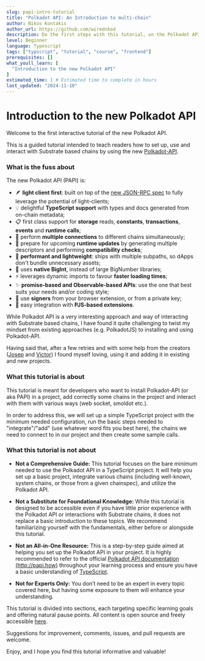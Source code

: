 ```yaml
---
slug: papi-intro-tutorial
title: "Polkadot API: An Introduction to multi-chain"
author: Nikos Kontakis
author_url: https://github.com/wirednkod
description: Do the first steps with this tutorial, on the Polkadot API, a powerful tool for interacting with the Polkadot network.
level: Beginner
language: Typescript
tags: ["typscript", "tutorial", "course", "frontend"]
prerequisites: []
what_youll_learn: [
  "Introduction to the new Polkadot API"
]
estimated_time: 1 # Estimated time to complete in hours
last_updated: "2024-11-10"
---
```


# Introduction to the new Polkadot API

Welcome to the first interactive tutorial of the new Polkadot API.

This is a guided tutorial intended to teach readers how to set up, use and interact with Substrate based chains by using the new [Polkadot-API](https://github.com/polkadot-api/polkadot-api).

### What is the fuss about

The new Polkadot API (PAPI) is:

- 🪶 **light client first**: built on top of the [new JSON-RPC spec](https://paritytech.github.io/json-rpc-interface-spec/) to fully leverage the potential of light-clients;
- 💡 delightful **TypeScript support** with types and docs generated from on-chain metadata;
- 📋 first class support for **storage** reads, **constants**, **transactions**, **events** and **runtime calls**;
- 🔗 perform **multiple connections** to different chains simultaneously;
- 🔄 prepare for upcoming **runtime updates** by generating multiple descriptors and performing **compatibility checks**;
- 🚀 **performant and lightweight**: ships with multiple subpaths, so dApps don't bundle unnecessary assets;
- 🔢 uses **native BigInt**, instead of large BigNumber libraries;
- ⚡ leverages dynamic imports to favour **faster loading times**;
- ✨ **promise-based and Observable-based APIs**: use the one that best suits your needs and/or coding style;
- 🔑 use **signers** from your browser extension, or from a private key;
- 🧩 easy integration with **PJS-based extensions**.

While Polkadot API is a very interesting approach and way of interacting with Substrate based chains, I have found it quite challenging to twist my mindset from existing approaches (e.g. PolkadotJS) to installing and using Polkadot-API.

Having said that, after a few retries and with some help from the creators ([Josep](https://github.com/josepot) and [Victor](https://github.com/voliva)) I found myself loving, using it and adding it in existing and new projects.

### What this tutorial is about

This tutorial is meant for developers who want to install Polkadot-API (or aka PAPI) in a project, add correctly some chains in the project and interact with them with various ways (web socket, smoldot etc.).

In order to address this, we will set up a simple TypeScript project with the minimum needed configuration, run the basic steps needed to "integrate"/"add" (use whatever word fits you best here), the chains we need to connect to in our project and then create some sample calls.

### What this tutorial is **not** about

- **Not a Comprehensive Guide:** This tutorial focuses on the bare minimum needed to use the Polkadot API in a TypeScript project. It will help you set up a basic project, integrate various chains (including well-known, system chains, or those from a given chainspec), and utilize the Polkadot API.

- **Not a Substitute for Foundational Knowledge:** While this tutorial is designed to be accessible even if you have little prior experience with the Polkadot API or interactions with Substrate chains, it does not replace a basic introduction to these topics. We recommend familiarizing yourself with the fundamentals, either before or alongside this tutorial.

- **Not an All-in-One Resource:** This is a step-by-step guide aimed at helping you set up the Polkadot API in your project. It is highly recommended to refer to the official [Polkadot API documentation (http://papi.how)](http://papi.how) throughout your learning process and ensure you have a basic understanding of [TypeScript](https://www.typescriptlang.org/).

- **Not for Experts Only:** You don’t need to be an expert in every topic covered here, but having some exposure to them will enhance your understanding.

This tutorial is divided into sections, each targeting specific learning goals and offering natural pause points. All content is open source and freely accessible [here](https://github.com/wirednkod/papi-intro-tutorial).

Suggestions for improvement, comments, issues, and pull requests are welcome.

Enjoy, and I hope you find this tutorial informative and valuable!